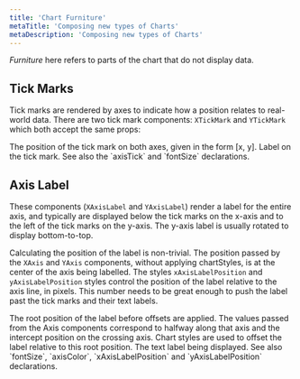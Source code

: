 ```yaml
---
title: 'Chart Furniture'
metaTitle: 'Composing new types of Charts'
metaDescription: 'Composing new types of Charts'
---
```



_Furniture_ here refers to parts of the chart that do not display data.

## Tick Marks

Tick marks are rendered by axes to indicate how a position relates to real-world data. There are two tick mark components: `XTickMark` and `YTickMark` which both accept the same props:

<PropDef name="position" type="[number, number]" required>
  The position of the tick mark on both axes, given in the form [x, y].
</PropDef>
<PropDef name="label" type="string" def="(empty string)">
  Label on the tick mark.
</PropDef>
<PropDef name="chartStyle" type="ChartStyle">
  See also the `axisTick` and `fontSize` declarations.
</PropDef>

## Axis Label

These components (`XAxisLabel` and `YAxisLabel`) render a label for the entire axis, and typically are displayed below the tick marks on the x-axis and to the left of the tick marks on the y-axis. The y-axis label is usually rotated to display bottom-to-top.

Calculating the position of the label is non-trivial. The position passed by the `XAxis` and `YAxis` components, without applying chartStyles, is at the center of the axis being labelled. The styles `xAxisLabelPosition` and `yAxisLabelPosition` styles control the position of the label relative to the axis line, in pixels. This number needs to be great enough to push the label past the tick marks and their text labels.

<PropDef name="position" required>
  The root position of the label before offsets are applied. The values passed
  from the Axis components correspond to halfway along that axis and the
  intercept position on the crossing axis. Chart styles are used to offset the
  label relative to this root position.
</PropDef>
<PropDef name="label" type="string">
  The text label being displayed.
</PropDef>
<PropDef name="chartStyle" type="ChartStyle">
  See also `fontSize`, `axisColor`, `xAxisLabelPosition` and
  `yAxisLabelPosition` declarations.
</PropDef>
